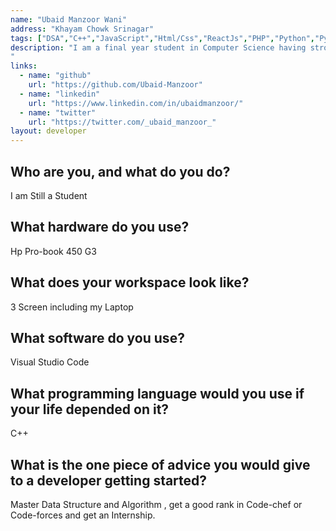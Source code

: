 ```yaml
---
name: "Ubaid Manzoor Wani"
address: "Khayam Chowk Srinagar"
tags: ["DSA","C++","JavaScript","Html/Css","ReactJs","PHP","Python","Pytorch","TensorFlow"]
description: "I am a final year student in Computer Science having strong programming and problem-solving skills, I am Interested in Web Development, Machine Learning, Android Development, and many others. I have already worked with different languages Like python, C++, javascript, PHP and am ready to learn others languages like Java etc if needed, I have also used Different Frameworks for both Web and Machine Learning Like Reactjs, Flask, Pytorch, TensorFlow, Keras, and also many libraries like Pandas, Numpy, Matplotlib. I want to start my carrier as a Web developer and want to learn more about Machine Learning and also about Android for fun. 
"
links:
  - name: "github"
    url: "https://github.com/Ubaid-Manzoor"
  - name: "linkedin"
    url: "https://www.linkedin.com/in/ubaidmanzoor/"
  - name: "twitter"
    url: "https://twitter.com/_ubaid_manzoor_"
layout: developer
---
```

## Who are you, and what do you do?

I am Still a Student

## What hardware do you use?

Hp Pro-book 450 G3

## What does your workspace look like?

3 Screen including my Laptop


## What software do you use?

Visual Studio Code


## What programming language would you use if your life depended on it?

C++


## What is the one piece of advice you would give to a developer getting started?

Master Data Structure and Algorithm , get a good rank in Code-chef or Code-forces and get an Internship.


